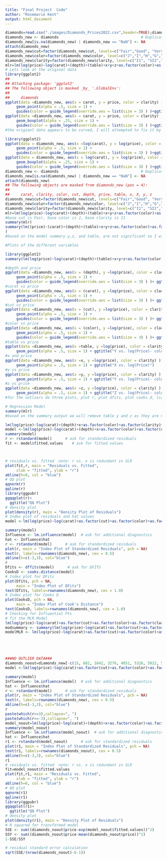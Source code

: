 ```yaml
---
title: "Final Project  Code"
author: "Rosemarie Kent"
output: html_document
---
```


```r
diamonds=read.csv("./images/Diamonds_Prices2022.csv",header=TRUE);diamonds
diamonds_new <- diamonds                                     # Duplicate data
diamonds_new[is.na(diamonds_new) | diamonds_new == "NaN"] <- NA
attach(diamonds_new)
diamonds_new$cut=factor(diamonds_new$cut, levels=c("Fair","Good", "Very Good", "Premium", "Ideal"))
diamonds_new$color=factor(diamonds_new$color, level=c("J","I","H","G","F","E","D"))
diamonds_new$clarity=factor(diamonds_new$clarity, level=c("I1", "SI2","SI1","VS2","VS1", "VVS2", "VVS1", "IF"))
mlr=lm(log(price)~log(carat)+(depth)+(table)+x+y+z+as.factor(color)+as.factor(clarity)+as.factor(cut),data=diamonds_new)
# Lets look at the original data
library(ggplot2)
## 
## Attaching package: 'ggplot2'
## The following object is masked _by_ '.GlobalEnv':
## 
##     diamonds
ggplot(data =diamonds_new, aes(x = carat, y = price, color = clarity) ) +
     geom_point(alpha = .5, size = 1) +
     guides(color = guide_legend(override.aes = list(size = 3) ) )+ggtitle("Carat Vs. Price- colored by clarity level")
ggplot(data =diamonds_new, aes(x = carat, y = price, color = clarity) ) +
     geom_boxplot(alpha = .25, size = 1) +
     guides(color = guide_legend(override.aes = list(size = 3) ) )+ggtitle("Boxplots: Carat Vs.Price- colored by clarity level")
#the origianl data appears to be curved, I will attempted to fix it by doing log(x) and log(y)

library(ggplot2)
ggplot(data = diamonds_new, aes(x =log(carat), y = log(price), color = clarity) ) +
     geom_point(alpha = .5, size = 1) +
     guides(color = guide_legend(override.aes = list(size = 3) ) )+ggtitle("log(Carat) Vs. log(Price)- colored by clarity level")
ggplot(data = diamonds_new, aes(x = log(carat), y = log(price), color = clarity) ) +
     geom_boxplot(alpha = .25, size = 1) +
     guides(color = guide_legend(override.aes = list(size = 3) ) )+ggtitle("Boxplots: log(Carat) Vs. log(Price)- colored by clarity level")
diamonds_new <- diamonds                                     # Duplicate data
diamonds_new[is.na(diamonds_new) | diamonds_new == "NaN"] <- NA
attach(diamonds_new)
## The following objects are masked from diamonds_new (pos = 4):
## 
##     carat, clarity, color, cut, depth, price, table, x, X, y, z
diamonds_new$cut=factor(diamonds_new$cut, levels=c("Fair","Good", "Very Good", "Premium", "Ideal"))
diamonds_new$color=factor(diamonds_new$color, level=c("J","I","H","G","F","E","D"))
diamonds_new$clarity=factor(diamonds_new$clarity, level=c("I1", "SI2","SI1","VS2","VS1", "VVS2", "VVS1", "IF"))
mlr=lm(log(price)~log(carat)+(depth)+(table)+x+y+z+as.factor(color)+as.factor(clarity)+as.factor(cut),data=diamonds_new)
#base cut is Fair, base color is J, base clarity is I1
summary(mlr)
summary(lm((price)~(carat)+(depth)+(table)+x+y+z+as.factor(color)+as.factor(clarity)+as.factor(cut),data=diamonds_new)
)
#based on the model summary y,z, and table, are not significant so I will remove them.

#Plots of the different variables

library(ggplot2)
summary(lm(log(price)~log(carat)+(depth)+(table)+x+y+z+as.factor(color)+as.factor(clarity)+as.factor(cut),data=diamonds_new))

#depth and price
ggplot(data =diamonds_new, aes(x = (depth), y =log(price), color = clarity) ) +
     geom_point(alpha = .5, size = 1) +
     guides(color = guide_legend(override.aes = list(size = 3) ) )+ ggtitle("Depth vs. log(Price)- colored by clarity level")
#carat vs price
ggplot(data =diamonds_new, aes(x = (carat), y =log(price), color = clarity) ) +
     geom_point(alpha = .5, size = 1) +
     guides(color = guide_legend(override.aes = list(size = 3) ) )+ ggtitle("Carat vs. log(Price)- colored by clarity level")
#cut vs price
ggplot(data =diamonds_new, aes(x = (cut), y =log(price), color = clarity) ) +
     geom_point(alpha = .5, size = 1) +
     guides(color = guide_legend(override.aes = list(size = 3) ) )+ ggtitle("Cut vs. log(Price)- colored by clarity level")
#color vs price
ggplot(data =diamonds_new, aes(x = (color), y =log(price), color = clarity) ) +
     geom_point(alpha = .5, size = 1) +
     guides(color = guide_legend(override.aes = list(size = 3) ) )+ ggtitle("Color vs. log(Price)- colored by clarity level")
#table vs price 
ggplot(data =diamonds_new, aes(x =table, y =log(price), color = clarity) ) +
     geom_point(alpha = .5, size = 1) + ggtitle("Y vs. log(Price)- colored by clarity level")
#x and price
ggplot(data =diamonds_new, aes(x =x, y =log(price), color = clarity) ) +
     geom_point(alpha = .5, size = 1) + ggtitle("X vs. log(Price)")
#y vs price
ggplot(data =diamonds_new, aes(x =y, y =log(price), color = clarity) ) +
     geom_point(alpha = .5, size = 1) + ggtitle("Y vs. log(Price)- colored by clarity level")
#z vs price
ggplot(data =diamonds_new, aes(x =z, y =log(price), color = clarity) ) +
     geom_point(alpha = .5, size = 1) + ggtitle("Z vs. log(Price)- colored by clarity level")
#for the outliers do three plots, plot r, plot dfits, plot cooks d, lcarity is still important 

# Regression Model
summary(mlr)
#based on the summary output we will remove table y and z as they are not significant 

lm(log(price)~log(carat)+(depth)+x+as.factor(color)+as.factor(clarity)+ as.factor(cut),data=diamonds_new)
model <-lm(log(price)~log(carat)+(depth)+x+as.factor(color)+as.factor(clarity)+ as.factor(cut),data=diamonds_new)
summary(model)
r <- rstandard(model)      # ask for standardized residuals
fit <- model$fitted.values    # ask for fitted values



# residuals vs. fitted  note: r vs. x is redundant in SLR
plot(fit,r, main = "Residuals vs. Fitted",
     xlab = "fitted", ylab = "r")
abline(h=0, col = "blue")
# QQ plot
qqnorm(r)
qqline(r)
library(ggpubr)
ggqqplot(r)+
  ggtitle("QQ Plot")
# density plot
plot(density(r), main = "Density Plot of Residuals")
# Index plot of residuals and hat values
model <-lm(log(price)~log(carat)+as.factor(cut)+as.factor(color)+as.factor(clarity)+(depth)+x,data=diamonds_new)

summary(model)
Influence <- lm.influence(model)  # ask for additional diagnostics
hat <- Influence$hat 
r <- rstandard(model)      # ask for standardized residuals
plot(r, main = "Index Plot of Standardized Residuals", pch = NA)
text(r, labels=rownames(diamonds_new), cex = 0.5)
abline(h=c(-3,3), col="blue")
r
Dfits <- dffits(model)      # ask for DFITS
CooksD <- cooks.distance(model)
# Index plot for DFits
plot(Dfits, pch = NA,
     main = "Index Plot of DFits")
text(Dfits, labels=rownames(diamonds_new), cex = 1.0)
# Index plot for Cooks D
plot(CooksD, pch = NA,
     main = "Index Plot of Cook's Distance")
text(CooksD, labels=rownames(diamonds_new), cex = 1.0)
# Checking for Influential Pts       
# fit the MLR Model
lm(log(price)~log(carat)+as.factor(cut)+as.factor(color)+as.factor(clarity)+(depth)+x,data=diamonds_new)
modsummary <- summary(lm(log(price)~log(carat)+as.factor(cut)+as.factor(color)+as.factor(clarity)+(depth)+x,data=diamonds_new))
modelMLR <- lm(log(price)~log(carat)+as.factor(cut)+as.factor(color)+as.factor(clarity)+(depth)+x,data=diamonds_new)





###NO OUTLIER DATA###
diamonds_noout=diamonds_new[-c(15, 682, 1642, 3276, 4051, 5326, 5822, 5858, 6140, 6160, 6418, 6736, 8204, 8593, 9601, 9712, 11183, 11407, 11408, 11561, 11964, 12978, 14078, 14239, 14435, 14576, 15952, 16085, 16101, 16405, 16541, 19554, 21887, 21936, 22143, 22525, 22701, 22732, 23410, 24521, 24655, 24884, 25068, 25069, 25315, 25332, 25626, 25925, 25926, 25998, 26004, 26078, 26106, 26199, 26238, 26244, 26312, 26408, 26484, 26492, 26550, 26635, 26661, 26966, 26999, 27050, 27197, 27227, 27350, 27430, 27456, 27458, 27508, 27531, 27636, 27674, 27923, 28711, 29549, 29946, 30948, 31996, 34612, 36652, 36653, 36984, 37449, 38154, 38349, 39502, 40287, 41020, 41021, 41052, 43425, 43426, 43910, 43990, 45866, 46477, 47004, 47950, 49774, 50672, 50673, 50792, 50954, 51174, 51175, 51370, 52378, 52861, 52862, 53599, 660, 2025, 2026, 2412, 5079, 5217, 5245, 5591, 5931, 6349, 6440, 7111, 7150, 7303, 7735, 7744, 7745, 8239, 8790, 9180, 10130, 10188, 10660, 11515, 11605, 11660, 12150, 12563, 12687, 12954, 13224, 13563, 14110, 14928, 15320, 15471, 15906, 15942, 16284, 16297, 16342, 16603, 17197, 17404, 17467, 17898, 17950, 18397, 19059, 19082, 19092, 19180, 19253, 19315, 19340, 19347, 19604, 19867, 19922, 20852, 21139, 21273, 21331, 21725, 21863, 22287, 22400, 22429, 22441, 22494, 22742, 22871, 23219, 23540, 23645, 23775, 23878, 23940, 23961, 24132, 24276, 24298, 24329, 24435, 24448, 24785, 24817, 24946, 25461, 25481, 25526, 25580, 25779, 25819, 25901, 25999, 26000, 26091, 26101, 26130, 26432, 26445, 26497, 26535, 26593, 26658, 26925, 26933, 27006, 27017, 27131, 27355, 27416, 27631, 27650, 27680, 27835, 30165, 30722, 30805, 31809, 32525, 34044, 35874, 38057, 39566, 40806, 41754, 41919, 46345, 48378, 50959, 51293, 52806,49558,49557,3927), ]
model <-lm(log(price)~log(carat)+as.factor(cut)+as.factor(color)+as.factor(clarity)+(depth)+x,data=diamonds_new)

summary(model)
Influence <- lm.influence(model)  # ask for additional diagnostics
hat <- Influence$hat 
r <- rstandard(model)      # ask for standardized residuals
plot(r, main = "Index Plot of Standardized Residuals", pch = NA)
text(r, labels=rownames(diamonds_new), cex = 0.5)
abline(h=c(-3,3), col="blue")
r
paste(which(r>=3),collapse=", ")
paste(which(r<=-3),collapse=", ")
model_noout=lm(log(price)~log(carat)+(depth)+x+as.factor(color)+as.factor(clarity)+as.factor(cut),data=diamonds_noout)
summary(model_noout)
Influence <- lm.influence(model_noout)  # ask for additional diagnostics
hat <- Influence$hat 
r1 <- rstandard(model_noout)      # ask for standardized residuals
plot(r1, main = "Index Plot of Standardized Residuals", pch = NA)
text(r1, labels=rownames(diamonds_noout), cex = 0.5)
abline(h=c(-3,3), col="blue")
r1
# residuals vs. fitted  note: r vs. x is redundant in SLR
fit=model_noout$fitted.values
plot(fit,r1, main = "Residuals vs. Fitted",
     xlab = "fitted", ylab = "r")
abline(h=0, col = "blue")
# QQ plot
qqnorm(r1)
qqline(r1)
library(ggpubr)
ggqqplot(r1)+
  ggtitle("QQ Plot")
# density plot
plot(density(r1), main = "Density Plot of Residuals")
# R squared for transformed model
SSE <- sum((diamonds_noout$price-exp(model_noout$fitted.values))^2)
SSY <- sum((diamonds_noout$price-mean(diamonds_noout$price))^2)
1-SSE/SSY

# residual standard error calculation
sqrt(SSE/(nrow(diamonds_noout)-6-1))

```

